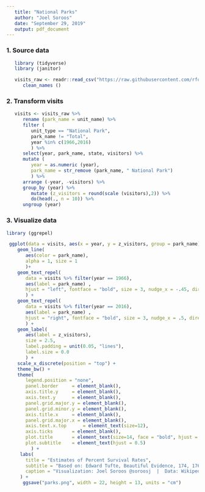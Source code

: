 ```yaml
---
   title: "National Parks"
   author: "Joel Soroos"
   date: "September 29, 2019"
   output: pdf_document
---
```



### 1. Source data
```r

   library (tidyverse)
   library (janitor) 

   visits_raw <- readr::read_csv("https://raw.githubusercontent.com/rfordatascience/tidytuesday/master/data/2019/2019-09-17/national_parks.csv") %>%
      clean_names ()
```


### 2.  Transform visits
```r

   visits <- visits_raw %>%
      rename (park_name = unit_name) %>%
      filter (
         unit_type == "National Park",
         park_name != "Total",
         year %in% c(1966,2016)
         ) %>%
      select(year, park_name, state, visitors) %>%
      mutate (
         year = as.numeric (year),
         park_name = str_remove (park_name, " National Park")
         ) %>%
      arrange (-year, -visitors) %>%
      group_by (year) %>%
         mutate (z_visitors = round(scale (visitors),2)) %>%
         do(head(., n = 10)) %>%
      ungroup (year)

```


### 3. Visualize data
```r

library (ggrepel)

 ggplot(data = visits, aes(x = year, y = z_visitors, group = park_name)) +
    geom_line(
       aes(color = park_name),
       alpha = 1, size = 1
       )+
    geom_text_repel(
       data = visits %>% filter(year == 1966), 
       aes(label = park_name) ,
       hjust = "left", fontface = "bold", size = 3, nudge_x = -.45, direction = "y"
       ) +
    geom_text_repel(
       data = visits %>% filter(year == 2016), 
       aes(label = park_name) , 
       hjust = "right", fontface = "bold", size = 3, nudge_x = .5, direction = "y"
       ) +
    geom_label(
       aes(label = z_visitors), 
       size = 2.5, 
       label.padding = unit(0.05, "lines"), 
       label.size = 0.0
       ) +
    scale_x_discrete(position = "top") +
    theme_bw() +
    theme(
       legend.position = "none",
       panel.border     = element_blank(),
       axis.title.y     = element_blank(),
       axis.text.y      = element_blank(),
       panel.grid.major.y = element_blank(),
       panel.grid.minor.y = element_blank(),
       axis.title.x     = element_blank(),
       panel.grid.major.x = element_blank(),
       axis.text.x.top      = element_text(size=12),
       axis.ticks       = element_blank(),
       plot.title       = element_text(size=14, face = "bold", hjust = 0.5),
       plot.subtitle    = element_text(hjust = 0.5)
         ) +
     labs(
       title = "Estimates of Percent Survival Rates",
       subtitle = "Based on: Edward Tufte, Beautiful Evidence, 174, 176.",
       caption = "Visualization: Joel Soroos @soroosj  |  Data: Wikipedia via R4DS Tidy Tuesday"
     ) +
      ggsave("parks.png", width = 22, height = 13, units = "cm")
```